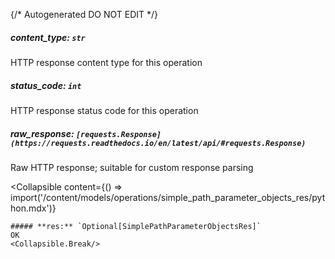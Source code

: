 {/* Autogenerated DO NOT EDIT  */}

##### **content_type:** `str`
HTTP response content type for this operation

##### **status_code:** `int`
HTTP response status code for this operation

##### **raw_response:** `[requests.Response](https://requests.readthedocs.io/en/latest/api/#requests.Response)`
Raw HTTP response; suitable for custom response parsing

<Collapsible
    content={() => import('/content/models/operations/simple_path_parameter_objects_res/python.mdx')}
>
    ##### **res:** `Optional[SimplePathParameterObjectsRes]`
    OK
    <Collapsible.Break/>
</Collapsible>

